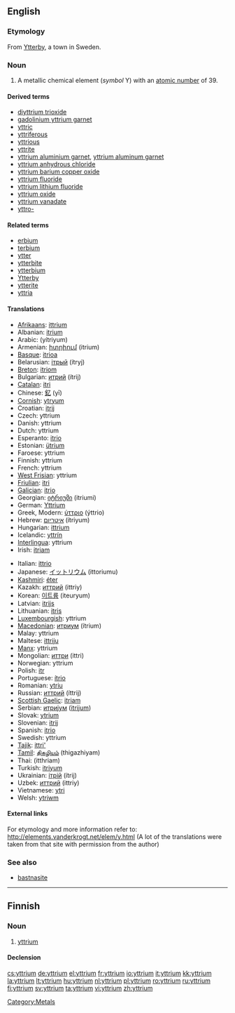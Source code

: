 {{see|Yttrium}}
==English==
{{elements|Y|strontium|Sr|zirconium|Zr}}

===Etymology===
From [[w:Ytterby|Ytterby]], a town in Sweden.

===Noun===
{{en-noun|-}}
{{wikipedia}}

# {{element}} A metallic chemical element (''symbol'' Y) with an [[atomic number]] of 39.

====Derived terms====
* [[diyttrium trioxide]]
* [[gadolinium yttrium garnet]]
* [[yttric]]
* [[yttriferous]]
* [[yttrious]]
* [[yttrite]]
* [[yttrium aluminium garnet]], [[yttrium aluminum garnet]]
* [[yttrium anhydrous chloride]]
* [[yttrium barium copper oxide]]
* [[yttrium fluoride]]
* [[yttrium lithium fluoride]]
* [[yttrium oxide]]
* [[yttrium vanadate]]
* [[yttro-]]

====Related terms====
* [[erbium]]<!--has the same etymology-->
* [[terbium]]<!--has the same etymology-->
* [[ytter]]
* [[ytterbite]]
* [[ytterbium]]<!--has the same etymology-->
* [[w:Ytterby|Ytterby]]
* [[ytterite]]
* [[yttria]]

====Translations====
{{top}}
* [[Afrikaans]]: [[ittrium]]
* Albanian: [[itrium]]
* Arabic: {{Arab|[[يتريوم]]}} (yítriyum) {{m}}
* Armenian: [[իտրիում]] (itrium)
* [[Basque]]: [[itrioa]]
* Belarusian: [[iтрый]] (ítryj) {{m}}
* [[Breton]]: [[itriom]]
* Bulgarian: [[итрий]] (ítrij) {{m}}
* [[Catalan]]: [[itri]]
* Chinese: [[釔]] (yī)
* [[Cornish]]: [[ytryum]]
* Croatian: [[itrij]]
* Czech: yttrium
* Danish: yttrium
* Dutch: yttrium {{n}}
* Esperanto: [[itrio]]
* Estonian: [[ütrium]]
* Faroese: yttrium
* Finnish: yttrium
* French: yttrium {{m}}
* [[West Frisian]]: yttrium
* [[Friulian]]: [[itri]]
* [[Galician]]: [[itrio]]
* Georgian: [[იტრიუმი]] (itriumi)
* German: [[Yttrium]] {{n}}
* Greek, Modern: [[ύττριο]] (ýttrio) {{n}}
* Hebrew: [[איטריום]] (ítriyum)
* Hungarian: [[ittrium]]
* Icelandic: [[yttrín]]
* [[Interlingua]]: yttrium
* Irish: [[itriam]]
{{mid}}
* Italian: [[ittrio]] {{m}}
* Japanese: [[イットリウム]] (ittoriumu)
* [[Kashmiri]]: [[éter]]
* Kazakh: [[иттрий]] (ittriy)
* Korean: [[이트륨]] (iteuryum)
* Latvian: [[itrijs]]
* Lithuanian: [[itris]]
* [[Luxembourgish]]: yttrium
* [[Macedonian]]: [[итриум]] (ítrium) {{m}}
* Malay: yttrium
* Maltese: [[ittriju]]
* [[Manx]]: yttrium
* Mongolian: [[иттри]] (ittri)
* Norwegian: yttrium
* Polish: [[itr]] {{m}}
* Portuguese: [[ítrio]] {{m}}
* Romanian: [[ytriu]] {{n}}
* Russian: [[иттрий]] (íttrij) {{m}}
* [[Scottish Gaelic]]: [[itriam]]
* Serbian: [[итриjум]] ([[itrijum]]) {{m}}
* Slovak: [[ytrium]]
* Slovenian: [[itrij]]
* Spanish: [[itrio]] {{m}}
* Swedish: yttrium
* [[Tajik]]: [[ittri']]
* [[Tamil]]: [[திகழியம்]] (thigazhiyam)
* Thai: {{Thai|[[อิตเทรียม]]}} (itthriam)
* Turkish: [[itriyum]]
* Ukrainian: [[iтрiй]] (ítrij) {{m}}
* Uzbek: [[иттрий]] (ittriy)
* Vietnamese: [[ytri]]
* Welsh: [[ytriwm]]
{{bottom}}

====External links====
For etymology and more information refer to:
http://elements.vanderkrogt.net/elem/y.html
(A lot of the translations were taken from that site with permission from the author)

===See also===
* [[bastnasite]]

[[Category:Metals]]

----

==Finnish==
{{wikipedia|lang=fi}}

===Noun===
{{infl|fi|noun}}

# {{element|lang=fi}} [[#English|yttrium]]

====Declension====
{{fi-decl-tuoli|yttrium|||a|i|np=1}}

[[cs:yttrium]]
[[de:yttrium]]
[[el:yttrium]]
[[fr:yttrium]]
[[io:yttrium]]
[[it:yttrium]]
[[kk:yttrium]]
[[la:yttrium]]
[[lt:yttrium]]
[[hu:yttrium]]
[[nl:yttrium]]
[[pl:yttrium]]
[[ro:yttrium]]
[[ru:yttrium]]
[[fi:yttrium]]
[[sv:yttrium]]
[[ta:yttrium]]
[[vi:yttrium]]
[[zh:yttrium]]